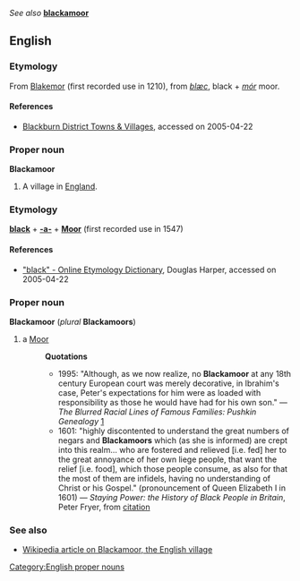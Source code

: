 ''See also'' '''[[blackamoor]]'''

== English ==
=== Etymology ===
From [[Blakemor]] (first recorded use in 1210), from {{OE.}} ''[[blæc]]'', black + ''[[mór]]'' moor.

==== References ====
*[http://www.lancslinks.org.uk/linkscontent/mycommunity/localcommunity/blackburn/ Blackburn District Towns & Villages], accessed on 2005-04-22

=== Proper noun ===
[[Category:English proper nouns]]
'''Blackamoor'''
#A village in [[England]].

=== Etymology ===
'''[[black]]''' + '''[[-a-]]''' + '''[[Moor]]''' (first recorded use in 1547)

==== References ====
* [http://etymonline.com./index.php?term=black "black" - Online Etymology Dictionary], Douglas Harper, accessed on 2005-04-22

=== Proper noun ===
'''Blackamoor''' (''plural'' '''Blackamoors''')

# a [[Moor]]
#:'''Quotations'''
#:*1995: "Although, as we now realize, no '''Blackamoor''' at any 18th century European court was merely decorative, in Ibrahim's case, Peter's expectations for him were as loaded with responsibility as those he would have had for his own son." &mdash; ''The Blurred Racial Lines of Famous Families: Pushkin Genealogy'' [http://www.pbs.org/wgbh/pages/frontline/shows/secret/famous/pushkingenealogy.html]
#:*1601: "highly discontented to understand the great numbers of negars and '''Blackamoors''' which (as she is informed) are crept into this realm... who are fostered and relieved [i.e. fed] her to the great annoyance of her own liege people, that want the relief [i.e. food], which those people consume, as also for that the most of them are infidels, having no understanding of Christ or his Gospel." (pronouncement of Queen Elizabeth I in 1601) &mdash; ''Staying Power: the History of Black People in Britain'', Peter Fryer, from [http://www.cx.unibe.ch/ens/cg/shak/oth/art/maitland.html citation]

===See also===
*[[w:Blackamoor|Wikipedia article on Blackamoor, the English village]]